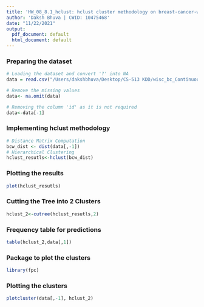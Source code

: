 ```yaml
---
title: 'HW_08_8.1_hclust: hclust cluster methodology on breast-cancer-wisconsin dataset'
author: 'Daksh Bhuva | CWID: 10475468'
date: "11/22/2021"
output:
  pdf_document: default
  html_document: default
---
```

### Preparing the dataset
```r
# Loading the dataset and convert '?' into NA 
data = read.csv("/Users/dakshbhuva/Desktop/CS-513 KDD/wisc_bc_ContinuousVar.csv", na.strings = "?")

# Remove the missing values
data<- na.omit(data)

# Removing the column 'id' as it is not required
data<-data[-1]
```

### Implementing hclust methodology
```r
# Distance Matrix Computation
bcw_dist <- dist(data[,-1])
# Hierarchical Clustering
hclust_resutls<-hclust(bcw_dist)
```

### Plotting the results
```r
plot(hclust_resutls)
```

### Cutting the Tree into 2 Clusters
```r
hclust_2<-cutree(hclust_resutls,2)
```

### Frequency table for predictions
```r
table(hclust_2,data[,1])
```

### Package to plot the clusters
```r
library(fpc)
```

### Plotting the clusters
```r
plotcluster(data[,-1], hclust_2)
```